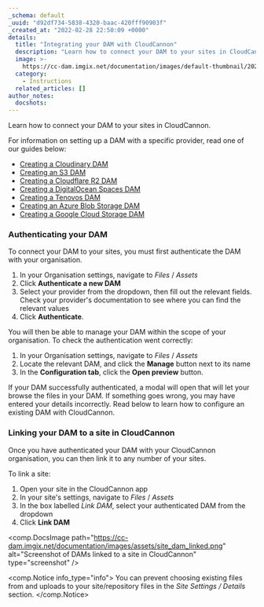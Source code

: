 ```yaml
---
_schema: default
_uuid: "d92df734-5838-4320-baac-420fff90903f"
_created_at: "2022-02-28 22:50:09 +0000"
details:
  title: "Integrating your DAM with CloudCannon"
  description: "Learn how to connect your DAM to your sites in CloudCannon"
  image: >-
    https://cc-dam.imgix.net/documentation/images/default-thumbnail/2023-Q4/CloudCannon-Documentation-Thumbnail.png
  category:
    - Instructions
  related_articles: []
author_notes:
  docshots:
---
```


Learn how to connect your DAM to your sites in CloudCannon.

For information on setting up a DAM with a specific provider, read one of our guides below:

* [Creating a Cloudinary DAM](/documentation/articles/creating-a-cloudinary-dam/)
* [Creating an S3 DAM](/documentation/articles/creating-an-s3-dam/)
* [Creating a Cloudflare R2 DAM](/documentation/articles/creating-a-cloudflare-r2-dam/)
* [Creating a DigitalOcean Spaces DAM](/documentation/articles/creating-a-digitalocean-spaces-dam/)
* [Creating a Tenovos DAM](/documentation/articles/creating-a-tenovos-dam/)
* [Creating an Azure Blob Storage DAM](/documentation/articles/creating-an-azure-dam/)
* [Creating a Google Cloud Storage DAM](/documentation/articles/creating-a-google-cloud-storage-dam/)

### Authenticating your DAM
To connect your DAM to your sites, you must first authenticate the DAM with your organisation.

1. In your Organisation settings, navigate to *Files* / *Assets*
2. Click **Authenticate a new DAM**
3. Select your provider from the dropdown, then fill out the relevant fields. Check your provider's documentation to see where you can find the relevant values
4. Click **Authenticate**.

You will then be able to manage your DAM within the scope of your organisation. To check the authentication went correctly:

1. In your Organisation settings, navigate to *Files* / *Assets*
2. Locate the relevant DAM, and click the **Manage** button next to its name
3. In the **Configuration tab**, click the **Open preview** button.

If your DAM successfully authenticated, a modal will open that will let your browse the files in your DAM. If something goes wrong, you may have entered your details incorrectly. Read below to learn how to configure an existing DAM with CloudCannon.

### Linking your DAM to a site in CloudCannon
Once you have authenticated your DAM with your CloudCannon organisation, you can then link it to any number of your sites.

To link a site:

1. Open your site in the CloudCannon app
2. In your site's settings, navigate to *Files* / *Assets*
3. In the box labelled *Link DAM*, select your authenticated DAM from the dropdown
4. Click **Link DAM**

<comp.DocsImage path="https://cc-dam.imgix.net/documentation/images/assets/site_dam_linked.png" alt="Screenshot of DAMs linked to a site in CloudCannon" type="screenshot" />

<comp.Notice info_type="info">
  You can prevent choosing existing files from and uploads to your site/repository files in the *Site Settings / Details* section.
</comp.Notice>
